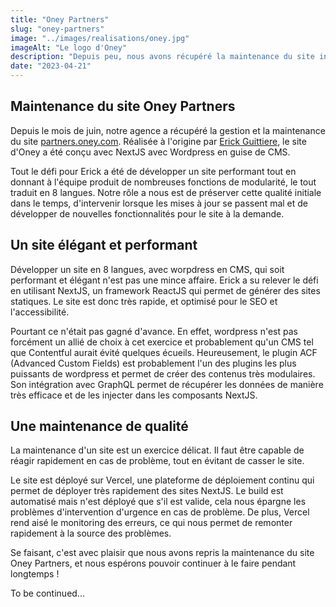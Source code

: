```yaml
---
title: "Oney Partners"
slug: "oney-partners"
image: "../images/realisations/oney.jpg"
imageAlt: "Le logo d'Oney"
description: "Depuis peu, nous avons récupéré la maintenance du site internet partners de Oney Bank."
date: "2023-04-21"
---
```


## Maintenance du site Oney Partners

Depuis le mois de juin, notre agence a récupéré la gestion et la maintenance du site [partners.oney.com](https://partners.oney.com/). Réalisée à l'origine par [Erick Guittiere](https://www.rkgttr.com/oney-b2b), le site d'Oney a été conçu avec NextJS avec Wordpress en guise de CMS.

Tout le défi pour Erick a été de développer un site performant tout en donnant à l'équipe produit de nombreuses fonctions de modularité, le tout traduit en 8 langues. Notre rôle a nous est de préserver cette qualité initiale dans le temps, d'intervenir lorsque les mises à jour se passent mal et de développer de nouvelles fonctionnalités pour le site à la demande.

## Un site élégant et performant

Développer un site en 8 langues, avec worpdress en CMS, qui soit performant et élégant n'est pas une mince affaire. Erick a su relever le défi en utilisant NextJS, un framework ReactJS qui permet de générer des sites statiques. Le site est donc très rapide, et optimisé pour le SEO et l'accessibilité.

Pourtant ce n'était pas gagné d'avance. En effet, wordpress n'est pas forcément un allié de choix à cet exercice et probablement qu'un CMS tel que Contentful aurait évité quelques écueils. Heureusement, le plugin ACF (Advanced Custom Fields) est probablement l'un des plugins les plus puissants de wordpress et permet de créer des contenus très modulaires. Son intégration avec GraphQL permet de récupérer les données de manière très efficace et de les injecter dans les composants NextJS.

## Une maintenance de qualité

La maintenance d'un site est un exercice délicat. Il faut être capable de réagir rapidement en cas de problème, tout en évitant de casser le site.

Le site est déployé sur Vercel, une plateforme de déploiement continu qui permet de déployer très rapidement des sites NextJS. Le build est automatisé mais n'est déployé que s'il est valide, cela nous épargne les problèmes d'intervention d'urgence en cas de problème. De plus, Vercel rend aisé le monitoring des erreurs, ce qui nous permet de remonter rapidement à la source des problèmes.

Se faisant, c'est avec plaisir que nous avons repris la maintenance du site Oney Partners, et nous espérons pouvoir continuer à le faire pendant longtemps !

To be continued...
